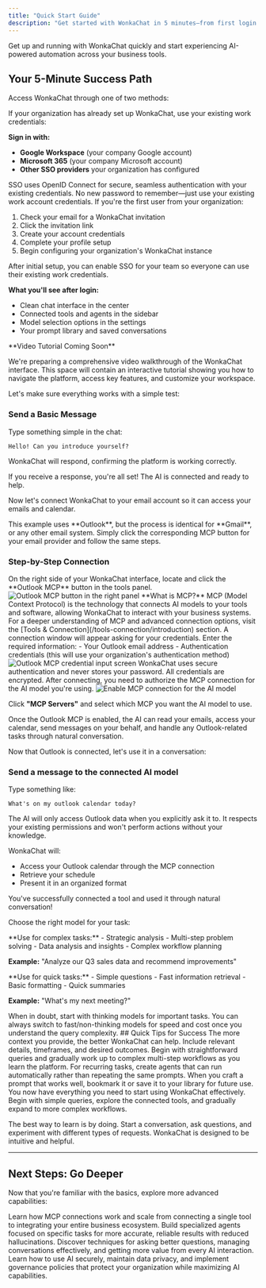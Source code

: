 ```yaml
---
title: "Quick Start Guide"
description: "Get started with WonkaChat in 5 minutes—from first login to your first AI-powered workflow."
---
```


Get up and running with WonkaChat quickly and start experiencing AI-powered automation across your business tools.


## Your 5-Minute Success Path

<Steps>
<Step title="First Login and Account Access">

Access WonkaChat through one of two methods:

<Tabs>
<Tab title="Team SSO Login">
If your organization has already set up WonkaChat, use your existing work credentials:

**Sign in with:**
- **Google Workspace** (your company Google account)
- **Microsoft 365** (your company Microsoft account)
- **Other SSO providers** your organization has configured

<Info>
SSO uses OpenID Connect for secure, seamless authentication with your existing credentials.
</Info>

<Check>
No new password to remember—just use your existing work account credentials.
</Check>
</Tab>

<Tab title="Invitation Setup">
If you're the first user from your organization:

1. Check your email for a WonkaChat invitation
2. Click the invitation link
3. Create your account credentials
4. Complete your profile setup
5. Begin configuring your organization's WonkaChat instance

<Tip>
After initial setup, you can enable SSO for your team so everyone can use their existing work credentials.
</Tip>
</Tab>
</Tabs>

**What you'll see after login:**
- Clean chat interface in the center
- Connected tools and agents in the sidebar
- Model selection options in the settings
- Your prompt library and saved conversations

</Step>

<Step title="Quick Navigation Tour">

<Info>
**Video Tutorial Coming Soon**

We're preparing a comprehensive video walkthrough of the WonkaChat interface. This space will contain an interactive tutorial showing you how to navigate the platform, access key features, and customize your workspace.
</Info>

</Step>

<Step title="Test Your First Message">

Let's make sure everything works with a simple test:

### Send a Basic Message

Type something simple in the chat:

```
Hello! Can you introduce yourself?
```

WonkaChat will respond, confirming the platform is working correctly.

<Check>
If you receive a response, you're all set! The AI is connected and ready to help.
</Check>


</Step>

<Step title="Connect Your First Tool (Outlook)">

Now let's connect WonkaChat to your email account so it can access your emails and calendar.

<Warning>
This example uses **Outlook**, but the process is identical for **Gmail**, or any other email system. Simply click the corresponding MCP button for your email provider and follow the same steps.
</Warning>

### Step-by-Step Connection

<Steps>
<Step title="Open the MCP Settings">
On the right side of your WonkaChat interface, locate and click the **Outlook MCP** button in the tools panel.

<Frame caption="Outlook MCP button location">
<img src="/images/outlook-mcp-button.png" alt="Outlook MCP button in the right panel" />
</Frame>

<Info>
**What is MCP?** MCP (Model Context Protocol) is the technology that connects AI models to your tools and software, allowing WonkaChat to interact with your business systems. 
For a deeper understanding of MCP and advanced connection options, visit the [Tools & Connection](/tools-connection/introduction) section.
</Info>

</Step>


<Step title="Add Your Credentials">
A connection window will appear asking for your credentials. Enter the required information:
- Your Outlook email address
- Authentication credentials (this will use your organization's authentication method)

<Frame caption="Outlook MCP credentials screen">
<img src="/images/outlook-mcp-credentials.png" alt="Outlook MCP credential input screen" />
</Frame>

<Info>
WonkaChat uses secure authentication and never stores your password. All credentials are encrypted.
</Info>
</Step>

<Step title="Enable MCP for Your Model">
After connecting, you need to authorize the MCP connection for the AI model you're using.

<Frame caption="Enable MCP for your model">
<img src="/images/enable-mcp-model.png" alt="Enable MCP connection for the AI model" />
</Frame>

Click **"MCP Servers"** and select which MCP you want the AI model to use.

<Check>
Once the Outlook MCP is enabled, the AI can read your emails, access your calendar, send messages on your behalf, and handle any Outlook-related tasks through natural conversation.
</Check>
</Step>
</Steps>

</Step>

<Step title="Your First Connected Conversation">

Now that Outlook is connected, let's use it in a conversation:

### Send a message to the connected AI model

Type something like:

```
What's on my outlook calendar today?
```
<Warning>
The AI will only access Outlook data when you explicitly ask it to. It respects your existing permissions and won't perform actions without your knowledge.
</Warning>


WonkaChat will:
- Access your Outlook calendar through the MCP connection
- Retrieve your schedule
- Present it in an organized format

<Check>
You've successfully connected a tool and used it through natural conversation!
</Check>

</Step>

<Step title="Understanding Model Selection">

Choose the right model for your task:

<CardGroup cols={2}>
<Card title="Thinking Models" icon="brain">
**Use for complex tasks:**
- Strategic analysis
- Multi-step problem solving
- Data analysis and insights
- Complex workflow planning

**Example:** "Analyze our Q3 sales data and recommend improvements"
</Card>

<Card title="Fast/Non-Thinking Models" icon="bolt">
**Use for quick tasks:**
- Simple questions
- Fast information retrieval
- Basic formatting
- Quick summaries

**Example:** "What's my next meeting?"
</Card>
</CardGroup>

<Tip>
When in doubt, start with thinking models for important tasks. You can always switch to fast/non-thinking models for speed and cost once you understand the query complexity.
</Tip>

</Step>

<Step>
## Quick Tips for Success

<CardGroup cols={2}>
<Card title="Be Specific" icon="crosshairs">
The more context you provide, the better WonkaChat can help. Include relevant details, timeframes, and desired outcomes.
</Card>

<Card title="Start Simple" icon="seedling">
Begin with straightforward queries and gradually work up to complex multi-step workflows as you learn the platform.
</Card>

<Card title="Use AI Agents" icon="robot">
For recurring tasks, create agents that can run automatically rather than repeating the same prompts.
</Card>

<Card title="Save Great Prompts" icon="bookmark">
When you craft a prompt that works well, bookmark it or save it to your library for future use.
</Card>
</CardGroup>

</Step>
</Steps>
<Tip>
You now have everything you need to start using WonkaChat effectively. Begin with simple queries, explore the connected tools, and gradually expand to more complex workflows.

The best way to learn is by doing. Start a conversation, ask questions, and experiment with different types of requests. WonkaChat is designed to be intuitive and helpful.
</Tip>

---

## Next Steps: Go Deeper

Now that you're familiar with the basics, explore more advanced capabilities:

<CardGroup cols={2}>
<Card title="Understand Tool Connection" icon="plug" href="/tools-connection/setting-up-your-first-connection">
Learn how MCP connections work and scale from connecting a single tool to integrating your entire business ecosystem.
</Card>

<Card title="Create AI Agents" icon="robot" href="/ai-agents/creating-your-first-agent">
Build specialized agents focused on specific tasks for more accurate, reliable results with reduced hallucinations.
</Card>

<Card title="Improve Your AI Usage" icon="wand-magic-sparkles" href="/improved-usage/index">
Discover techniques for asking better questions, managing conversations effectively, and getting more value from every AI interaction.
</Card>

<Card title="Security & Governance" icon="shield-check" href="/security-governance/index">
Learn how to use AI securely, maintain data privacy, and implement governance policies that protect your organization while maximizing AI capabilities.
</Card>
</CardGroup>

